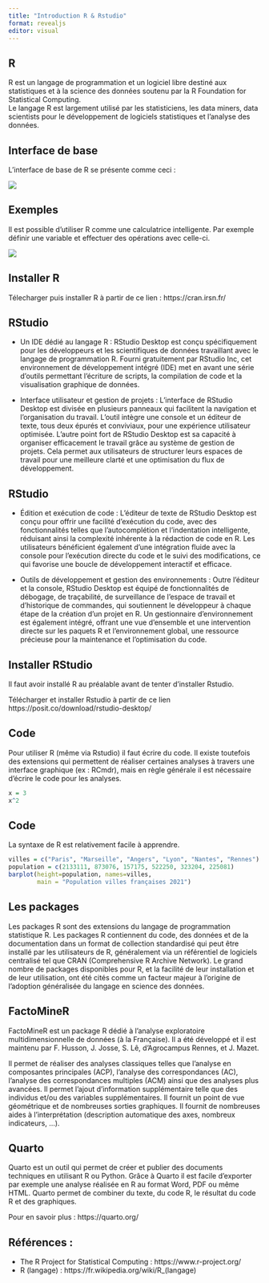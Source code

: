 ```yaml
---
title: "Introduction R & Rstudio"
format: revealjs
editor: visual
---
```


## R

R est un langage de programmation et un logiciel libre destiné aux statistiques et à la science des données soutenu par la R Foundation for Statistical Computing.  
Le langage R est largement utilisé par les statisticiens, les data miners, data scientists pour le développement de logiciels statistiques et l'analyse des données.

## Interface de base

L'interface de base de R se présente comme ceci : 

![](assets/RGui.PNG)

## Exemples

Il est possible d'utiliser R comme une calculatrice intelligente. Par exemple définir une variable et effectuer des opérations avec celle-ci.

![](assets/RGui_examples.PNG)

## Installer R

Télecharger puis installer R à partir de ce lien : https://cran.irsn.fr/ 

## RStudio

- Un IDE dédié au langage R : RStudio Desktop est conçu spécifiquement pour les développeurs et les scientifiques de données travaillant avec le langage de programmation R. Fourni gratuitement par RStudio Inc, cet environnement de développement intégré (IDE) met en avant une série d'outils permettant l'écriture de scripts, la compilation de code et la visualisation graphique de données.

- Interface utilisateur et gestion de projets : L'interface de RStudio Desktop est divisée en plusieurs panneaux qui facilitent la navigation et l'organisation du travail. L'outil intègre une console et un éditeur de texte, tous deux épurés et conviviaux, pour une expérience utilisateur optimisée. L'autre point fort de RStudio Desktop est sa capacité à organiser efficacement le travail grâce au système de gestion de projets. Cela permet aux utilisateurs de structurer leurs espaces de travail pour une meilleure clarté et une optimisation du flux de développement.

## RStudio

- Édition et exécution de code : L'éditeur de texte de RStudio Desktop est conçu pour offrir une facilité d'exécution du code, avec des fonctionnalités telles que l'autocomplétion et l'indentation intelligente, réduisant ainsi la complexité inhérente à la rédaction de code en R. Les utilisateurs bénéficient également d'une intégration fluide avec la console pour l'exécution directe du code et le suivi des modifications, ce qui favorise une boucle de développement interactif et efficace.

- Outils de développement et gestion des environnements : Outre l'éditeur et la console, RStudio Desktop est équipé de fonctionnalités de débogage, de traçabilité, de surveillance de l'espace de travail et d'historique de commandes, qui soutiennent le développeur à chaque étape de la création d'un projet en R. Un gestionnaire d'environnement est également intégré, offrant une vue d’ensemble et une intervention directe sur les paquets R et l'environnement global, une ressource précieuse pour la maintenance et l'optimisation du code.

## Installer RStudio 

Il faut avoir installé R au préalable avant de tenter d'installer Rstudio. 

Télécharger et installer Rstudio à partir de ce lien https://posit.co/download/rstudio-desktop/

## Code

Pour utiliser R (même via Rstudio) il faut écrire du code. Il existe toutefois des extensions qui permettent de réaliser certaines analyses à travers une interface graphique (ex : RCmdr), mais en règle générale il est nécessaire d'écrire le code pour les analyses.

```r
x = 3
x^2
```
## Code

La syntaxe de R est relativement facile à apprendre.

```r
villes = c("Paris", "Marseille", "Angers", "Lyon", "Nantes", "Rennes")
population = c(2133111, 873076, 157175, 522250, 323204, 225081)
barplot(height=population, names=villes, 
        main = "Population villes françaises 2021")
```


## Les packages

Les packages R sont des extensions du langage de programmation statistique R. Les packages R contiennent du code, des données et de la documentation dans un format de collection standardisé qui peut être installé par les utilisateurs de R, généralement via un référentiel de logiciels centralisé tel que CRAN (Comprehensive R Archive Network). Le grand nombre de packages disponibles pour R, et la facilité de leur installation et de leur utilisation, ont été cités comme un facteur majeur à l'origine de l'adoption généralisée du langage en science des données.

## FactoMineR

FactoMineR est un package R dédié à l'analyse exploratoire multidimensionnelle de données (à la Française). Il a été développé et il est maintenu par F. Husson, J. Josse, S. Lê, d'Agrocampus Rennes, et J. Mazet.

Il permet de réaliser des analyses classiques telles que l'analyse en composantes principales (ACP), l'analyse des correspondances (AC), l'analyse des correspondances multiples (ACM) ainsi que des analyses plus avancées.
Il permet l'ajout d'information supplémentaire telle que des individus et/ou des variables supplémentaires.
Il fournit un point de vue géométrique et de nombreuses sorties graphiques.
Il fournit de nombreuses aides à l'interprétation (description automatique des axes, nombreux indicateurs, ...).

## Quarto

Quarto est un outil qui permet de créer et publier des documents techniques en utilisant R ou Python. Grâce à Quarto il est facile d'exporter par exemple une analyse réalisée en R au format Word, PDF ou même HTML. 
Quarto permet de combiner du texte, du code R, le résultat du code R et des graphiques.

Pour en savoir plus : https://quarto.org/ 

## Références : 

- The R Project for Statistical Computing : https://www.r-project.org/ 
- R (langage) : https://fr.wikipedia.org/wiki/R_(langage)
